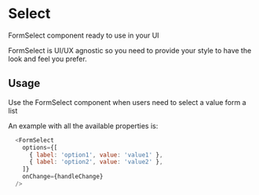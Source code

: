 
<Meta title="DCXLibrary/Form/Select/documentation" component={FormSelect} />

# Select

FormSelect component ready to use in your UI

FormSelect is UI/UX agnostic so you need to provide your style to have the look
and feel you prefer.

## Usage

Use the FormSelect component when users need to select a value form a list

An example with all the available properties is:

```js
  <FormSelect
    options={[
      { label: 'option1', value: 'value1' },
      { label: 'option2', value: 'value2' },
    ]}
    onChange={handleChange}
  />
```

<Props of={FormSelect} />